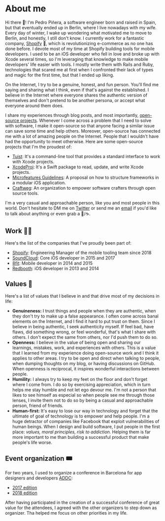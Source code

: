 # About me

Hi there 👋! I'm Pedro Piñera, a software engineer born and raised in Spain, but that eventually ended up in Berlin, where I live nowadays with my wife. Every day of winter, I wake up wondering what motivated me to move to Berlin, and honestly, I still don't know. I currently work for a fantastic company, [Shopify](https://shopify.com) 🛒, which is revolutionizing e-commerce as no one has done before. I devote most of my time at Shopify building tools for mobile developers. I used to be an iOS developer who fell in love and broke up with Xcode several times, so I'm leveraging that knowledge to make mobile developers' life easier with tools. I mostly write them with Rails and Ruby, technologies that scared me at first when I confronted their lack of types and magic for the first time, but that I ended up liking.

On the Internet, I try to be a genuine, honest, and fun person. You'll find me saying and sharing what I think, even if that's against the established. I believe in the Internet where everyone shares the authentic version of themselves and don't pretend to be another persona, or accept what everyone around them does.

I share my experiences through blog posts, and most importantly, [open-source projects](https://github.com/pepibumur). Whenever I come across a problem that I need to solve with software, I make it open-source so that anyone facing a similar issue can save some time and help others. Moreover, open-source has connected me with a lot of amazing people on the Internet. People that I wouldn't have had the opportunity to meet otherwise. Here are some open-source projects that I'm the proudest of:

- [Tuist](https://github.com/tuist/tuist): It's a command-line tool that provides a standard interface to work with Xcode projects.
- [XcodeProj](https://github.com/tuist/xcodeproj): It's a Swift package to read, update, and write Xcode projects.
- [Microfeatures Guidelines](https://github.com/tuist/microfeatures-guidelines): A proposal on how to structure frameworks in a modular iOS application.
- [Craftweg](https://craftweg.com): An organization to empower software crafters through open source tools.

I'm a very casual and approachable person, like you and most people in this world. Don't hesitate to DM me on [Twitter](https://twitter.com/pedropbuendia) or send me an [email](mailto:pepibumur@gmail.com) if you'd like to talk about anything or even grab a 🍺/☕️.

## Work 👨‍💻

Here's the list of the companies that I've proudly been part of:

- [Shopify](https://shopify.com/): Engineering Manager of the mobile tooling team since 2018
- [SoundCloud](https://soundcloud.com/): Core iOS developer in 2015 and 2017
- [8fit](https://8fit.com/): Mobile developer in 2014 and 2015
- [Redbooth](https://redbooth.com/): iOS developer in 2013 and 2014

## Values 🌱

Here's a list of values that I believe in and that drive most of my decisions in life:

- **Genuineness:** I trust things and people when they are authentic, when they don't try to make up a false appearance. I often come across banal elements on the Internet, and I find it hard to put trust on them. Since I believe in being authentic, I seek authenticity myself. If feel bad, have flaws, did something wrong, or feel wonderful, that's what I share with others. I don't expect the same from others, nor I'd push them to do so.
- **Openness:** I believe in the value of being open and sharing our learnings, mistakes, work, and experiences with others. This is a value that I learned from my experience doing open-source work and I think it applies to other areas. I try to be open and direct when talking to people, when dumping thoughts on my blog, or having discussions on GitHub. When openness is reciprocal, it inspires wonderful interactions between people.
- **Humility:** I always try to keep my feet on the floor and don't forget where I come from. I do so by exercising appreciation, which in turn helps me stay humble and not let ego devour me. I'm not a person that likes to see himself as especial so when people see me through those lenses, I invite them not to do so by being a casual and approachable person, friend of friends.
- **Human-first:** It's easy to lose our way in technology and forget that the ultimate of goal of technology is to empower and help people. I'm a huge detractor of companies like Facebook that exploit vulnerabilities of human beings. When I design and build software, I put people in the first place: _values, moral principles, risk to addiction._ Helping them is far more important to me than building a successful product that make people's life worse.

## Event organization 🎟

For two years, I used to organize a conference in Barcelona for app designers and developers [ADDC](https://addconf.com):

- [2017 edition](https://addconf.com/2017/)
- [2018 edition](https://addconf.com/2018/)

After having participated in the creation of a successful conference of great value for the attendees, I agreed with the other organizers to step down as organizer. Tha helped me focus on other priorities in my life.
